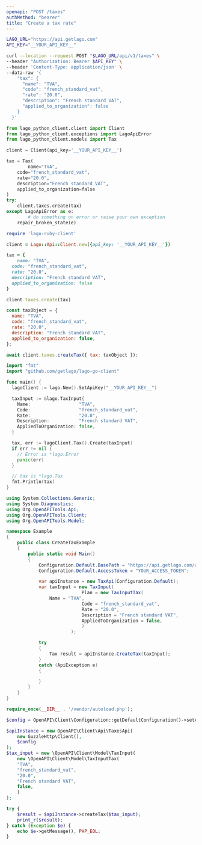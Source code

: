```yaml
---
openapi: "POST /taxes"
authMethod: "bearer"
title: "Create a tax rate"
---
```


<RequestExample>

```bash cURL
LAGO_URL="https://api.getlago.com"
API_KEY="__YOUR_API_KEY__"

curl --location --request POST "$LAGO_URL/api/v1/taxes" \
--header "Authorization: Bearer $API_KEY" \
--header 'Content-Type: application/json' \
--data-raw '{
    "tax": {
      "name": "TVA",
      "code": "french_standard_vat",
      "rate": "20.0",
      "description": "French standard VAT",
      "applied_to_organization": false
    }
  }'
```

```python Python
from lago_python_client.client import Client
from lago_python_client.exceptions import LagoApiError
from lago_python_client.models import Tax

client = Client(api_key='__YOUR_API_KEY__')

tax = Tax(
		name="TVA",
    code="french_standard_vat",
    rate="20.0",
    description="French standard VAT",
    applied_to_organization=false
)
try:
    client.taxes.create(tax)
except LagoApiError as e:
		# do something on error or raise your own exception
    repair_broken_state(e)
```

```ruby Ruby
require 'lago-ruby-client'

client = Lago::Api::Client.new({api_key: '__YOUR_API_KEY__'})

tax = {
	name: "TVA",
  code: "french_standard_vat",
  rate: "20.0",
  description: "French standard VAT",
  applied_to_organization: false
}

client.taxes.create(tax)
```

```js Javascript
const taxObject = {
  name: "TVA",
  code: "french_standard_vat",
  rate: "20.0",
  description: "French standard VAT",
  applied_to_organization: false,
};

await client.taxes.createTax({ tax: taxObject });
```

```go Go
import "fmt"
import "github.com/getlago/lago-go-client"

func main() {
  lagoClient := lago.New().SetApiKey("__YOUR_API_KEY__")

  taxInput := &lago.TaxInput{
    Name:                  "TVA",
    Code:                  "french_standard_vat",
    Rate:                  "20.0",
    Description:           "French standard VAT",
    AppliedToOrganization: false,
  }

  tax, err := lagoClient.Tax().Create(taxInput)
  if err != nil {
    // Error is *lago.Error
    panic(err)
  }

  // tax is *lago.Tax
  fmt.Println(tax)
}
```

```csharp C#
using System.Collections.Generic;
using System.Diagnostics;
using Org.OpenAPITools.Api;
using Org.OpenAPITools.Client;
using Org.OpenAPITools.Model;

namespace Example
{
    public class CreateTaxExample
    {
        public static void Main()
        {
            Configuration.Default.BasePath = "https://api.getlago.com/api/v1";
            Configuration.Default.AccessToken = "YOUR_ACCESS_TOKEN";

            var apiInstance = new TaxApi(Configuration.Default);
            var taxInput = new TaxInput(
							Plan = new TaxInputTax(
                Name = "TVA",
						    Code = "french_standard_vat",
						    Rate = "20.0",
						    Description = "French standard VAT",
						    AppliedToOrganization = false,
							)
						);

            try
            {
                Tax result = apiInstance.CreateTax(taxInput);
            }
            catch (ApiException e)
            {

            }
        }
    }
}
```

```php PHP
require_once(__DIR__ . '/vendor/autoload.php');

$config = OpenAPI\Client\Configuration::getDefaultConfiguration()->setAccessToken('YOUR_ACCESS_TOKEN');

$apiInstance = new OpenAPI\Client\Api\TaxesApi(
    new GuzzleHttp\Client(),
    $config
);
$tax_input = new \OpenAPI\Client\Model\TaxInput(
	new \OpenAPI\Client\Model\TaxInputTax(
    "TVA",
    "french_standard_vat",
    "20.0",
    "French standard VAT",
    false,
	)
);

try {
    $result = $apiInstance->createTax($tax_input);
    print_r($result);
} catch (Exception $e) {
    echo $e->getMessage(), PHP_EOL;
}
```

</RequestExample>
